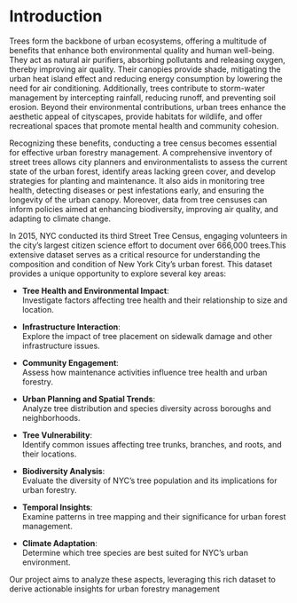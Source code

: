 # Introduction
Trees form the backbone of urban ecosystems, offering a multitude of benefits that enhance both environmental quality and human well-being. They act as natural air purifiers, absorbing pollutants and releasing oxygen, thereby improving air quality. Their canopies provide shade, mitigating the urban heat island effect and reducing energy consumption by lowering the need for air conditioning. Additionally, trees contribute to storm-water management by intercepting rainfall, reducing runoff, and preventing soil erosion. Beyond their environmental contributions, urban trees enhance the aesthetic appeal of cityscapes, provide habitats for wildlife, and offer recreational spaces that promote mental health and community cohesion. 

Recognizing these benefits, conducting a tree census becomes essential for effective urban forestry management. A comprehensive inventory of street trees allows city planners and environmentalists to assess the current state of the urban forest, identify areas lacking green cover, and develop strategies for planting and maintenance. It also aids in monitoring tree health, detecting diseases or pest infestations early, and ensuring the longevity of the urban canopy. Moreover, data from tree censuses can inform policies aimed at enhancing biodiversity, improving air quality, and adapting to climate change. 

In 2015, NYC conducted its third Street Tree Census, engaging volunteers in the city's largest citizen science effort to document over 666,000 trees.This extensive dataset serves as a critical resource for understanding the composition and condition of New York City's urban forest. This dataset provides a unique opportunity to explore several key areas:

- **Tree Health and Environmental Impact**:  
  Investigate factors affecting tree health and their relationship to size and location.  

- **Infrastructure Interaction**:  
  Explore the impact of tree placement on sidewalk damage and other infrastructure issues.  

- **Community Engagement**:  
  Assess how maintenance activities influence tree health and urban forestry.  

- **Urban Planning and Spatial Trends**:  
  Analyze tree distribution and species diversity across boroughs and neighborhoods.  

- **Tree Vulnerability**:  
  Identify common issues affecting tree trunks, branches, and roots, and their locations.  

- **Biodiversity Analysis**:  
  Evaluate the diversity of NYC’s tree population and its implications for urban forestry.  

- **Temporal Insights**:  
  Examine patterns in tree mapping and their significance for urban forest management.  

- **Climate Adaptation**:  
  Determine which tree species are best suited for NYC’s urban environment.  
  
Our project aims to analyze these aspects, leveraging this rich dataset to derive actionable insights for urban forestry management